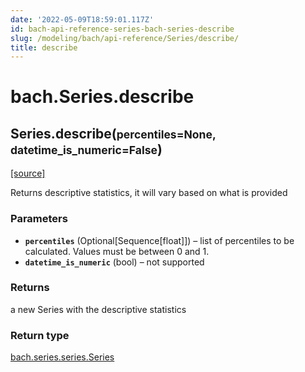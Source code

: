 ```yaml
---
date: '2022-05-09T18:59:01.117Z'
id: bach-api-reference-series-bach-series-describe
slug: /modeling/bach/api-reference/Series/describe/
title: describe
---
```


# bach.Series.describe

<div className="method">

<h2 className="signature-method"><span className="additional-name">Series.</span><span className="name">describe(</span><small className="parameter-list"><span className="parameter" id="percentiles">percentiles=None</span>, <span className="parameter" id="datetime_is_numeric">datetime_is_numeric=False</span></small>)</h2>


&#8203;<span className="view-source">[[source]](https://github.com/objectiv/objectiv-analytics/blob/main/bach/bach/series/series.py)</span>

<div className="content">

Returns descriptive statistics, it will vary based on what is provided


### Parameters

* **`percentiles`** (Optional[Sequence[float]]) – list of percentiles to be calculated. Values must be between 0 and 1.
* **`datetime_is_numeric`** (bool) – not supported



### Returns

a new Series with the descriptive statistics



### Return type

[bach.series.series.Series](/modeling/bach/api-reference/Series/index.mdx)



</div>


</div>

